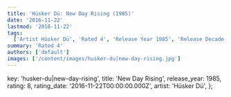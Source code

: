 ```yaml
---
title: 'Hüsker Dü: New Day Rising (1985)'
date: '2016-11-22'
lastmod: '2016-11-22'
tags:
  ['Artist Hüsker Dü', 'Rated 4', 'Release Year 1985', 'Release Decade 1980']
summary: 'Rated 4'
authors: ['default']
images: ['/content/images/husker-du|new-day-rising.jpg']
---
```


  key: 'husker-du|new-day-rising',
  title: 'New Day Rising',
  release_year: 1985,
  rating: 8,
  rating_date: '2016-11-22T00:00:00.000Z',
  artist: 'Hüsker Dü',
};

<MusicRating data={data} />

